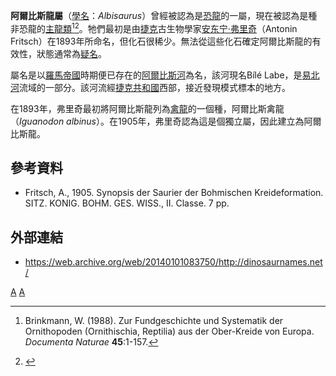 {{Automatic Taxobox
| taxon = Albisaurus
| fossil_range = {{fossilrange|90|84}}
| status = fossil
| image = 
| image_caption = 
| authority = [[安东宁·弗里奇|Fritsch]], 1893
| type_species = '''阿爾比斯阿爾比斯龍<br>''Albisaurus albinus'''''
| type_species_authority = (Fritsch, 1893)
|subdivision_ranks = [[種|種]]
|subdivision = 
*'''阿爾比斯阿爾比斯龍<br>''A. albinus''''' <small>(Fritsch, 1893)</small>
*'''''A. scutifer''''' <small>Fritsch, 1905</small>
}}

'''阿爾比斯龍屬'''（[[學名|學名]]：''Albisaurus''）曾經被認為是[[恐龍|恐龍]]的一屬，現在被認為是種非恐龍的[[主龍類|主龍類]]<ref name=WB88>{{de icon}} Brinkmann, W. (1988). Zur Fundgeschichte und Systematik der Ornithopoden (Ornithischia, Reptilia) aus der Ober-Kreide von Europa. ''Documenta Naturae'' '''45''':1-157.</ref><ref>{{cite book|title=Dinosaurs: The Encyclopedia|year=1997|chapter=Excluded Genera|author=Glut, D.F.|pages=1005-1010|publisher=McFarland & Company|id=ISBN 0-89950-917-7}}</ref>。牠們最初是由[[捷克|捷克]]古生物學家[[安东宁·弗里奇|安东宁·弗里奇]]（Antonin Fritsch）在1893年所命名，但化石很稀少。無法從這些化石確定阿爾比斯龍的有效性，狀態通常為[[疑名|疑名]]。
 
屬名是以[[羅馬帝國|羅馬帝國]]時期便已存在的[[阿爾比斯河|阿爾比斯河]]為名，該河現名Bílé Labe，是[[易北河|易北河]]流域的一部分。該河流經[[捷克共和國|捷克共和國]]西部，接近發現模式標本的地方。

在1893年，弗里奇最初將阿爾比斯龍列為[[禽龍|禽龍]]的一個種，阿爾比斯禽龍（''Iguanodon albinus''）。在1905年，弗里奇認為這是個獨立屬，因此建立為阿爾比斯龍。

==參考資料==
<div class="references-small">
<references></references>
*Fritsch, A., 1905. Synopsis der Saurier der Bohmischen Kreideformation. SITZ. KONIG. BOHM. GES. WISS., II. Classe. 7 pp.
</div>

==外部連結==
*https://web.archive.org/web/20140101083750/http://dinosaurnames.net/
{{主龍形下綱|Ph.}}
{{Taxonbar|from=Q975664}}

[[Category:無效的恐龍|A]]
[[Category:主龍形下綱|A]]


{{dinosaur-stub}}